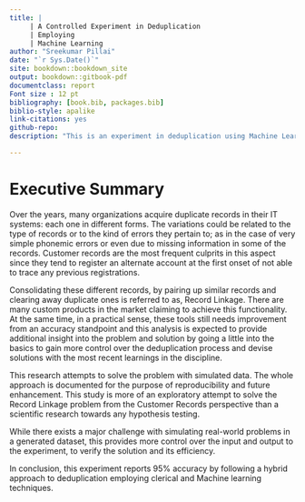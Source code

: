 ```yaml
--- 
title: |
     | A Controlled Experiment in Deduplication
     | Employing 
     | Machine Learning
author: "Sreekumar Pillai"
date: "`r Sys.Date()`"
site: bookdown::bookdown_site
output: bookdown::gitbook-pdf
documentclass: report
Font size : 12 pt
bibliography: [book.bib, packages.bib]
biblio-style: apalike
link-citations: yes
github-repo: 
description: "This is an experiment in deduplication using Machine Learning approaches."

---
```


# Executive Summary {-}
\fontsize{12}{22}
\selectfont

Over the years, many organizations acquire duplicate records in their IT systems: each one in different forms.  The variations could be related to the type of records or to the kind of errors they pertain to; as in the case of very simple phonemic errors or even due to missing information in some of the records.  Customer records are the most frequent culprits in this aspect since they tend to register an alternate account at the first onset of not able to trace any previous registrations.  
  
Consolidating these different records, by pairing up similar records and clearing away duplicate ones is referred to as, Record Linkage.  There are many custom products in the market claiming to achieve this functionality.  At the same time, in a practical sense, these tools still needs improvement from an accuracy standpoint and this analysis is expected to provide additional insight into the problem and solution by going a little into the basics to gain more control over the deduplication process and devise solutions with the most recent learnings in the discipline.  
  
This research attempts to solve the problem with simulated data.  The whole approach is documented for the purpose of reproducibility and future enhancement.  This study is more of an exploratory attempt to solve the Record Linkage problem from the Customer Records perspective than a scientific research towards any hypothesis testing.  

While there exists a major challenge with simulating real-world problems in a generated dataset, this provides more control over the input and output to the experiment, to verify the solution and its efficiency.  

In conclusion, this experiment reports 95% accuracy by following a hybrid approach to deduplication employing clerical and Machine learning techniques.

